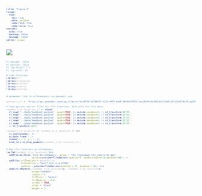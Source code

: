 ```yaml
---
title: "Figure 2"
format:
  html:
    toc: true
    math: mathjax
    code-fold: true
    code-tools: true
execute:
  echo: true
  warning: false
  message: false
editor: visual
---
```


::: cell
```{=html}
<style>
  code, pre {
    font-size: 65%;
    color:darkgrey;
  }
</style>
```
:::

![](images/clipboard-3805581159.png)

```r
#| message: false
#| warning: false
#| fig-height: 7.5
#| fig-width: 11

# load libraries
library(sf)
library(tidyverse)
library(janitor)
library(readxl)
library(leaflet)


# permanent link to orthoomosaic via geonadir.com:

geonadir_url <- "https://api.geonadir.com/cog_tiles/ortho/9723/e534dfb7-6121-4429-bad4-68e9da770711/eyJ0eXAiOiJKV1QiLCJhbGciOiJIUzI1NiJ9.eyJ0b2tlbl90eXBlIjoiYWNjZXNzIiwiZXhwIjoxNzMzMjI2MjkzLCJpYXQiOjE3MzMxMzk4OTMsImp0aSI6ImM0ODRmNTc0OTZkNzRiNmZiMWZjZDlmNDViYzViZjQ2IiwidXNlcl9pZCI6MTI1NzR9.IIqFtk6NwEErJiUNZwIDodEgwyR-nxqECf92oHssggY/{z}/{x}/{y}"

# load geojson spatial files for tile locations, join with the tile data:
seedbox_tile_locations_sf <- rbind(
  st_read("../data/Seedbox2.geojson", quiet=TRUE) |> mutate(seedbox=1) |> st_transform(32755),
  st_read("../data/Seedbox3.geojson", quiet=TRUE) |> mutate(seedbox=2) |> st_transform(32755),
  st_read("../data/Seedbox4.geojson", quiet=TRUE) |> mutate(seedbox=3) |> st_transform(32755),
  st_read("../data/Seedbox5.geojson", quiet=TRUE) |> mutate(seedbox=4) |> st_transform(32755),
  st_read("../data/Seedbox6.geojson", quiet=TRUE) |> mutate(seedbox=5) |> st_transform(32755)
) |> st_transform(4326)  

seedbox_tile_locations <- seedbox_tile_locations_sf %>%  
  st_coordinates() |>
  as.data.frame() |>
  rename(x = X, y = Y) |>
  bind_cols(st_drop_geometry(seedbox_tile_locations_sf))


# Map tile locations on orthomosaic
leaflet(seedbox_tile_locations) %>%
  addProviderTiles('Esri.WorldImagery', group = "<b> [Seascape]</b> satellite map", 
                   options=providerTileOptions(opacity=5, maxNativeZoom=18,maxZoom=100)) |>
  addTiles(urlTemplate = geonadir_url, 
           attribution = "Geoff Carlin @ CSIRO", 
           options = providerTileOptions(minZoom = 17, maxZoom = 30)) %>%
  addCircleMarkers(~seedbox_tile_locations$x, ~seedbox_tile_locations$y,
                   group="seedbox",
                   radius = 5,
                   fillColor = "white",
                   fillOpacity = 0.8, 
                   stroke = TRUE, 
                   color = "black", 
                   weight = 1)  

```
